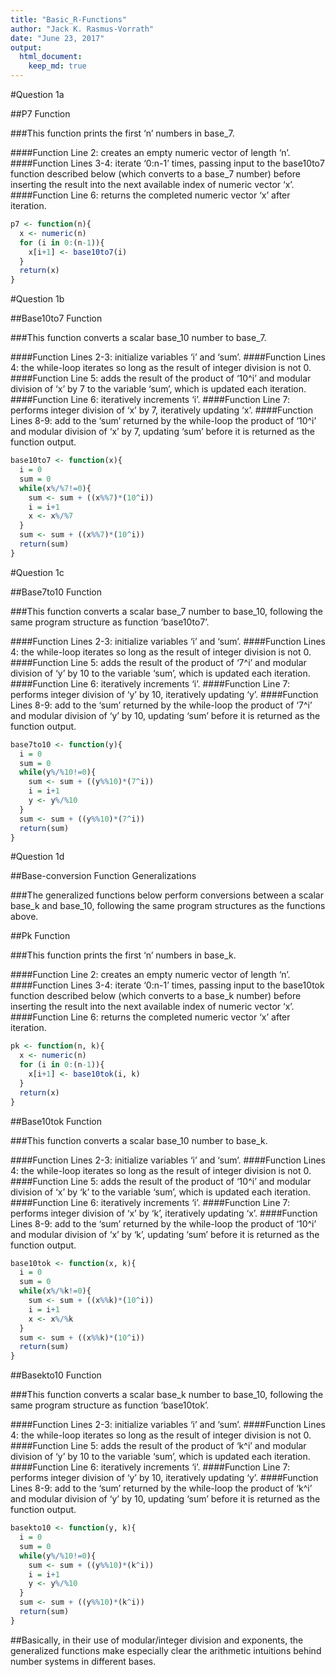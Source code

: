 ```yaml
---
title: "Basic_R-Functions"
author: "Jack K. Rasmus-Vorrath"
date: "June 23, 2017"
output: 
  html_document:
    keep_md: true
---
```


#Question 1a

##P7 Function

###This function prints the first 'n' numbers in base_7.

####Function Line 2: creates an empty numeric vector of length 'n'.
####Function Lines 3-4: iterate '0:n-1' times, passing input to the base10to7 function described below (which converts to a base_7 number) before inserting the result into the next available index of numeric vector 'x'.
####Function Line 6: returns the completed numeric vector 'x' after iteration.

```r
p7 <- function(n){
  x <- numeric(n)
  for (i in 0:(n-1)){
    x[i+1] <- base10to7(i)
  }
  return(x)
}
```

#Question 1b

##Base10to7 Function

###This function converts a scalar base_10 number to base_7.

####Function Lines 2-3: initialize variables 'i' and 'sum'.
####Function Lines 4: the while-loop iterates so long as the result of integer division is not 0.
####Function Line 5: adds the result of the product of '10^i' and modular division of 'x' by 7 to the variable 'sum', which is updated each iteration.
####Function Line 6: iteratively increments 'i'.
####Function Line 7: performs integer division of 'x' by 7, iteratively updating 'x'.
####Function Lines 8-9: add to the 'sum' returned by the while-loop the product of '10^i' and modular division of 'x' by 7, updating 'sum' before it is returned as the function output.

```r
base10to7 <- function(x){
  i = 0
  sum = 0
  while(x%/%7!=0){
    sum <- sum + ((x%%7)*(10^i))
    i = i+1
    x <- x%/%7
  }
  sum <- sum + ((x%%7)*(10^i))
  return(sum)
}
```

#Question 1c

##Base7to10 Function

###This function converts a scalar base_7 number to base_10, following the same program structure as function 'base10to7'.

####Function Lines 2-3: initialize variables 'i' and 'sum'.
####Function Lines 4: the while-loop iterates so long as the result of integer division is not 0.
####Function Line 5: adds the result of the product of '7^i' and modular division of 'y' by 10 to the variable 'sum', which is updated each iteration.
####Function Line 6: iteratively increments 'i'.
####Function Line 7: performs integer division of 'y' by 10, iteratively updating 'y'.
####Function Lines 8-9: add to the 'sum' returned by the while-loop the product of '7^i' and modular division of 'y' by 10, updating 'sum' before it is returned as the function output.

```r
base7to10 <- function(y){
  i = 0
  sum = 0
  while(y%/%10!=0){
    sum <- sum + ((y%%10)*(7^i))
    i = i+1
    y <- y%/%10
  }
  sum <- sum + ((y%%10)*(7^i))
  return(sum)
}
```

#Question 1d

##Base-conversion Function Generalizations

###The generalized functions below perform conversions between a scalar base_k and base_10, following the same program structures as the functions above.

##Pk Function 

###This function prints the first 'n' numbers in base_k.

####Function Line 2: creates an empty numeric vector of length 'n'.
####Function Lines 3-4: iterate '0:n-1' times, passing input to the base10tok function described below (which converts to a base_k number) before inserting the result into the next available index of numeric vector 'x'.
####Function Line 6: returns the completed numeric vector 'x' after iteration.

```r
pk <- function(n, k){
  x <- numeric(n)
  for (i in 0:(n-1)){
    x[i+1] <- base10tok(i, k)
  }
  return(x)
}
```

##Base10tok Function

###This function converts a scalar base_10 number to base_k.

####Function Lines 2-3: initialize variables 'i' and 'sum'.
####Function Lines 4: the while-loop iterates so long as the result of integer division is not 0.
####Function Line 5: adds the result of the product of '10^i' and modular division of 'x' by 'k' to the variable 'sum', which is updated each iteration.
####Function Line 6: iteratively increments 'i'.
####Function Line 7: performs integer division of 'x' by 'k', iteratively updating 'x'.
####Function Lines 8-9: add to the 'sum' returned by the while-loop the product of '10^i' and modular division of 'x' by 'k', updating 'sum' before it is returned as the function output.

```r
base10tok <- function(x, k){
  i = 0
  sum = 0
  while(x%/%k!=0){
    sum <- sum + ((x%%k)*(10^i))
    i = i+1
    x <- x%/%k
  }
  sum <- sum + ((x%%k)*(10^i))
  return(sum)
}
```

##Basekto10 Function

###This function converts a scalar base_k number to base_10, following the same program structure as function 'base10tok'.

####Function Lines 2-3: initialize variables 'i' and 'sum'.
####Function Lines 4: the while-loop iterates so long as the result of integer division is not 0.
####Function Line 5: adds the result of the product of 'k^i' and modular division of 'y' by 10 to the variable 'sum', which is updated each iteration.
####Function Line 6: iteratively increments 'i'.
####Function Line 7: performs integer division of 'y' by 10, iteratively updating 'y'.
####Function Lines 8-9: add to the 'sum' returned by the while-loop the product of 'k^i' and modular division of 'y' by 10, updating 'sum' before it is returned as the function output.

```r
basekto10 <- function(y, k){
  i = 0
  sum = 0
  while(y%/%10!=0){
    sum <- sum + ((y%%10)*(k^i))
    i = i+1
    y <- y%/%10
  }
  sum <- sum + ((y%%10)*(k^i))
  return(sum)
}
```

##Basically, in their use of modular/integer division and exponents, the generalized functions make especially clear the arithmetic intuitions behind number systems in different bases.

